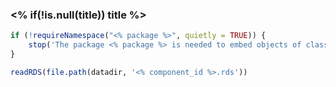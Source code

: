 ### <% if(!is.null(title)) title %>

<!-- Component created on <% timestamp %> -->

```r
if (!requireNamespace("<% package %>", quietly = TRUE)) {
    stop('The package <% package %> is needed to embed objects of class <% class %>.', call. = FALSE)
}

readRDS(file.path(datadir, '<% component_id %>.rds'))
```

